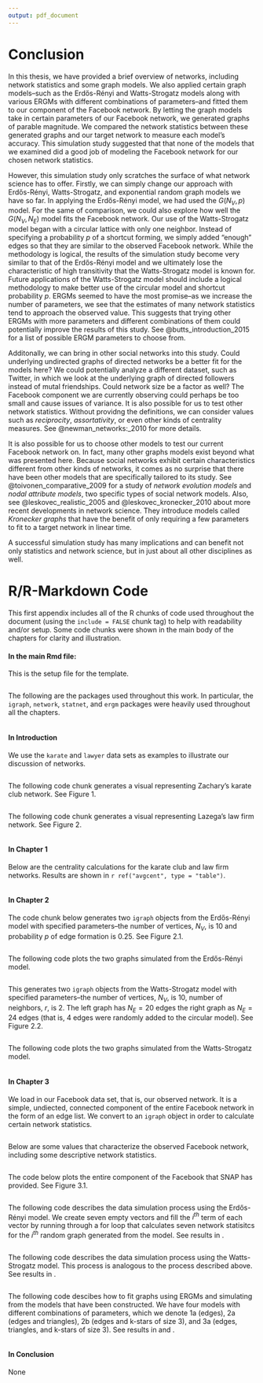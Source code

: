 ```yaml
---
output: pdf_document
---
```


# Conclusion

In this thesis, we have provided a brief overview of networks, including network statistics and some graph models. We also applied certain graph models--such as the Erdős-Rényi and Watts-Strogatz models along with various ERGMs with different combinations of parameters--and fitted them to our component of the Facebook network. By letting the graph models take in certain parameters of our Facebook network, we generated graphs of parable magnitude. We compared the network statistics between these generated graphs and our target network to measure each model's accuracy. This simulation study suggested that that none of the models that we examined did a good job of modeling the Facebook network for our chosen network statistics. 

However, this simulation study only scratches the surface of what network science has to offer. Firstly, we can simply change our approach with Erdős-Rényi, Watts-Strogatz, and exponential random graph models we have so far. In applying the Erdős-Rényi model, we had used the $G(N_{V}, p)$ model. For the same of comparison, we could also explore how well the $G(N_{V}, N_{E})$ model fits the Facebook network. Our use of the Watts-Strogatz model began with a circular lattice with only one neighbor. Instead of specifying a probability $p$ of a shortcut forming, we simply added "enough" edges so that they are similar to the observed Facebook network. While the methodology is logical, the results of the simulation study become very similar to that of the Erdős-Rényi model and we ultimately lose the characteristic of high transitivity that the Watts-Strogatz model is known for. Future applications of the Watts-Strogatz model should include a logical methodology to make better use of the circular model and shortcut probability $p$. ERGMs seemed to have the most promise--as we increase the number of parameters, we see that the estimates of many network statistics tend to approach the observed value. This suggests that trying other ERGMs with more parameters and different combinations of them could potentially improve the results of this study. See @butts_introduction_2015 for a list of possible ERGM parameters to choose from. 

Additonally, we can bring in other social networks into this study. Could underlying undirected graphs of directed networks be a better fit for the models here? We could potentially analyze a different dataset, such as Twitter, in which we look at the underlying graph of directed followers instead of mutal friendships. Could network size be a factor as well? The Facebook component we are currently observing could perhaps be too small and cause issues of variance. It is also possible for us to test other network statistics. Without providng the definitions, we can consider values such as *reciprocity*, *assortativity*, or even other kinds of centrality measures. See @newman_networks:_2010 for more details. 

It is also possible for us to choose other models to test our current Facebook network on. In fact, many other graphs models exist beyond what was presented here. Because social networks exhibit certain characteristics different from other kinds of networks, it comes as no surprise that there have been other models that are specifically tailored to its study. See @toivonen_comparative_2009 for a study of *network evolution models* and *nodal attribute models*, two specific types of social network models. Also, see @leskovec_realistic_2005 and @leskovec_kronecker_2010 about more recent developments in network science. They introduce models called *Kronecker graphs* that have the benefit of only requiring a few parameters to fit to a target network in linear time. 

A successful simulation study has many implications and can benefit not only statistics and network science, but in just about all other disciplines as well. 

<!--
If you feel it necessary to include an appendix, it goes here.
-->

\singlespacing

\appendix

# R/R-Markdown Code

This first appendix includes all of the R chunks of code used throughout the document (using the `include = FALSE` chunk tag) to help with readability and/or setup. Some code chunks were shown in the main body of the chapters for clarity and illustration. 

#### In the main Rmd file:

This is the setup file for the template. 

```r
```

The following are the packages used throughout this work. In particular, the `igraph`, `network`, `statnet`, and `ergm` packages were heavily used throughout all the chapters. 

```r
```

#### In Introduction 

We use the `karate` and `lawyer` data sets as examples to illustrate our discussion of networks. 

```r
```

The following code chunk generates a visual representing Zachary's karate club network. See Figure 1. 

```r
```

The following code chunk generates a visual representing Lazega's law firm network. See Figure 2. 

```r
```

#### In Chapter 1

Below are the centrality calculations for the karate club and law firm networks. Results are shown in `r ref("avgcent", type = "table")`.

```r
```

#### In Chapter 2

The code chunk below generates two `igraph` objects from the Erdős-Rényi model with specified parameters--the number of vertices, $N_{V}$, is $10$ and probability $p$ of edge formation is $0.25$. See Figure 2.1.

```r
```

The following code plots the two graphs simulated from the Erdős-Rényi model.

```r
```

This generates two `igraph` objects from the Watts-Strogatz model with specified parameters--the number of vertices, $N_{V}$, is 10, number of neighbors, $r$, is $2$. The left graph has $N_{E} = 20$ edges the right graph as $N_{E} = 24$ edges (that is, $4$ edges were randomly added to the circular model). See Figure 2.2.

```r
```

The following code plots the two graphs simulated from the Watts-Strogatz model.

```r
```

#### In Chapter 3

We load in our Facebook data set, that is, our observed network. It is a simple, undiected, connected component of the entire Facebook network in the form of an edge list. We convert to an `igraph` object in order to calculate certain network statistics. 

```r
```

Below are some values that characterize the observed Facebook network, including some descriptive network statistics. 

```r
```

The code below plots the entire component of the Facebook that SNAP has provided. See Figure 3.1.

```r
```

The following code describes the data simulation process using the Erdős-Rényi model. We create seven empty vectors and fill the $i^{th}$ term of each vector by running through a for loop that calculates seven network statisitcs for the $i^{th}$ random graph generated from the model. See results in \label{tab:erwsdescstats}.

```r
```

The following code describes the data simulation process using the Watts-Strogatz model. This process is analogous to the process described above. See results in \label{tab:erwsdescstats}.

```r
```

The following code descibes how to fit graphs using ERGMs and simulating from the models that have been constructed. We have four models with different combinations of parameters, which we denote 1a (edges), 2a (edges and triangles), 2b (edges and k-stars of size $3$), and 3a (edges, triangles, and k-stars of size $3$). See results in \label{tab:ergm1a2a} and \label{tab:ergm2b3a}.

```r
```

#### In Conclusion

None

